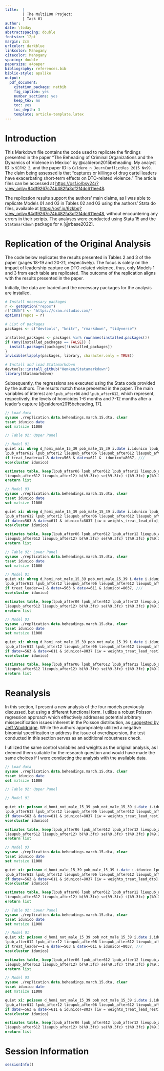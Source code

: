 ```yaml
---
title:  |
        | The Multi100 Project:
        | Task 01
author: 
date: \today
abstractspacing: double
fontsize: 12pt
margin: 2cm
urlcolor: darkblue
linkcolor: Mahogany
citecolor: Mahogany
spacing: double
papersize: a4paper
bibliography: references.bib
biblio-style: apalike
output:
  pdf_document:
    citation_package: natbib
    fig_caption: yes
    number_sections: yes
    keep_tex: no
    toc: yes
    toc_depth: 3
    template: article-template.latex
---
```


# Introduction
\label{sec:intro}

This Markdown file contains the code used to replicate the findings presented
in the paper "The Beheading of Criminal Organizations and the Dynamics of
Violence in Mexico" by @calderon2015beheading. My analyst ID is `9EFM2_2`, and
the paper ID is `Caldero_n_JournConflictRes_2015_Nv99`. The claim being
assessed is that "captures or killings of drug cartel leaders have exacerbating
short-term effects on DTO-related violence." The article files can be accessed
at <https://osf.io/bsv24/?view_only=84df9267c74b482fa3cf2f4dc611ee48>.

The replication results support the authors' main claims, as I was able to
replicate Models 01 and 03 in Tables 02 and 03 using the authors' Stata do
files, available at
<https://osf.io/6zkbg?view_only=84df9267c74b482fa3cf2f4dc611ee48>, without
encountering any errors in their scripts. The analyses were conducted using
Stata 15 and the `Statamarkdown` package for `R` [@rbase2022].

# Replication of the Original Analysis
\label{sec:replication}

The code below replicates the results presented in Tables 2 and 3 of the paper
(pages 18-19 and 20-21, respectively). The focus is solely on the impact of
leadership capture on DTO-related violence, thus, only Models 1 and 3 from each
table are replicated. The outcome of the replication aligns with the results
presented in the paper.

Initially, the data are loaded and the necessary packages for the analysis are
installed.

```r
# Install necessary packages
r <- getOption("repos")
r["CRAN"] <- "https://cran.rstudio.com/"
options(repos = r)

# List of packages
packages <- c("devtools", "knitr", "rmarkdown", "tidyverse")

installed_packages <- packages %in% rownames(installed.packages())
if (any(installed_packages == FALSE)) {
  install.packages(packages[!installed_packages])
}
invisible(lapply(packages, library, character.only = TRUE))

# Install and load Statamarkdown
devtools::install_github("Hemken/Statamarkdown")
library(Statamarkdown)
```

Subsequently, the regressions are executed using the Stata code provided by the
authors. The results match those presented in the paper. The main variables of
interest are `lpub_after06` and `lpub_after612`, which represent, respectively,
the levels of homicides 1-6 months and 7-12 months after a leader's capture
[@calderon2015beheading, 17].

```stata
// Load data
sysuse ./replication.data.beheadings.march.15.dta, clear
tsset idunico date
set matsize 11000

// Table 02: Upper Panel

// Model 01
quiet xi: nbreg d_homi_male_15_39 pob_male_15_39 i.date i.idunico lpub_after06 ///
lpub_after612 lpub_after12 lieupub_after06 lieupub_after612 lieupub_after12 ///
if treat_leader==1 & date>=563 & date<=611 &  idunico!=8037, ///
vce(cluster idunico)

estimates table, keep(lpub_after06 lpub_after612 lpub_after12 lieupub_after06 ///
lieupub_after612 lieupub_after12) b(%9.3fc) se(%9.3fc) t(%9.3fc) p(%9.3fc) style(columns)
ereturn list
```

```stata
// Model 03
sysuse ./replication.data.beheadings.march.15.dta, clear
tsset idunico date
set matsize 11000

quiet xi: nbreg d_homi_male_15_39 pob_male_15_39 i.date i.idunico lpub_after06 ///
lpub_after612 lpub_after12 lieupub_after06 lieupub_after612 lieupub_after12 ///
if date>=563 & date<=611 & idunico!=8037 [iw = weights_treat_lead_dto], ///
vce(cluster idunico)

estimates table, keep(lpub_after06 lpub_after612 lpub_after12 lieupub_after06 ///
lieupub_after612 lieupub_after12) b(%9.3fc) se(%9.3fc) t(%9.3fc) p(%9.3fc) style(columns)
ereturn list
```

```stata
// Table 02: Lower Panel
sysuse ./replication.data.beheadings.march.15.dta, clear
tsset idunico date
set matsize 11000

// Model 01
quiet xi: nbreg d_homi_not_male_15_39 pob_not_male_15_39 i.date i.idunico lpub_after06 ///
lpub_after612 lpub_after12 lieupub_after06 lieupub_after612 lieupub_after12 ///
if treat_leader==1 & date>=563 & date<=611 & idunico!=8037, ///
vce(cluster idunico)

estimates table, keep(lpub_after06 lpub_after612 lpub_after12 lieupub_after06 ///
lieupub_after612 lieupub_after12) b(%9.3fc) se(%9.3fc) t(%9.3fc) p(%9.3fc) style(columns)
ereturn list
```

```stata
// Model 03
sysuse ./replication.data.beheadings.march.15.dta, clear
tsset idunico date
set matsize 11000

quiet xi: nbreg d_homi_not_male_15_39 pob_not_male_15_39 i.date i.idunico lpub_after06 ///
lpub_after612 lpub_after12 lieupub_after06 lieupub_after612 lieupub_after12 ///
if date>=563 & date<=611 & idunico!=8037 [iw = weights_treat_lead_rest], ///
vce(cluster idunico)

estimates table, keep(lpub_after06 lpub_after612 lpub_after12 lieupub_after06 ///
lieupub_after612 lieupub_after12) b(%9.3fc) se(%9.3fc) t(%9.3fc) p(%9.3fc) style(columns)
ereturn list
```

\newpage 

# Reanalysis
\label{sec:reanalysis}

In this section, I present a new analysis of the four models previously
discussed, but using a different functional form. I utilize a robust Poisson
regression approach which effectively addresses potential arbitrary
misspecification issues inherent in the Poisson distribution, as [suggested by
Jeff
Wooldridge](https://www.statalist.org/forums/forum/general-stata-discussion/general/1593251-poisson).
While the authors appropriately utilized a negative binomial specification to
address the issue of overdispersion, the test conducted in this section serves
as an additional robustness check.

I utilized the same control variables and weights as the original analysis, as
I deemed them suitable for the research question and would have made the same
choices if I were conducting the analysis with the available data.

```stata
// Load data
sysuse ./replication.data.beheadings.march.15.dta, clear
tsset idunico date
set matsize 11000

// Table 02: Upper Panel

// Model 01

quiet xi: poisson d_homi_not_male_15_39 pob_not_male_15_39 i.date i.idunico lpub_after06 ///
lpub_after612 lpub_after12 lieupub_after06 lieupub_after612 lieupub_after12 ///
if date>=563 & date<=611 & idunico!=8037 [iw = weights_treat_lead_rest], ///
vce(cluster idunico)

estimates table, keep(lpub_after06 lpub_after612 lpub_after12 lieupub_after06 ///
lieupub_after612 lieupub_after12) b(%9.3fc) se(%9.3fc) t(%9.3fc) p(%9.3fc) style(columns)
ereturn list
```

```stata
// Model 03
sysuse ./replication.data.beheadings.march.15.dta, clear
tsset idunico date
set matsize 11000

quiet xi: poisson d_homi_male_15_39 pob_male_15_39 i.date i.idunico lpub_after06 ///
lpub_after612 lpub_after12 lieupub_after06 lieupub_after612 lieupub_after12 ///
if date>=563 & date<=611 & idunico!=8037 [iw = weights_treat_lead_dto], ///
vce(cluster idunico)

estimates table, keep(lpub_after06 lpub_after612 lpub_after12 lieupub_after06 ///
lieupub_after612 lieupub_after12) b(%9.3fc) se(%9.3fc) t(%9.3fc) p(%9.3fc) style(columns)
ereturn list
```

```stata
// Table 02: Lower Panel
sysuse ./replication.data.beheadings.march.15.dta, clear
tsset idunico date
set matsize 11000

// Model 01
quiet xi: poisson d_homi_not_male_15_39 pob_not_male_15_39 i.date i.idunico lpub_after06 ///
lpub_after612 lpub_after12 lieupub_after06 lieupub_after612 lieupub_after12 ///
if treat_leader==1 & date>=563 & date<=611 & idunico!=8037, ///
vce(cluster idunico)

estimates table, keep(lpub_after06 lpub_after612 lpub_after12 lieupub_after06 ///
lieupub_after612 lieupub_after12) b(%9.3fc) se(%9.3fc) t(%9.3fc) p(%9.3fc) style(columns)
ereturn list
```

```stata
// Model 03
sysuse ./replication.data.beheadings.march.15.dta, clear
tsset idunico date
set matsize 11000

quiet xi: poisson d_homi_not_male_15_39 pob_not_male_15_39 i.date i.idunico lpub_after06 ///
lpub_after612 lpub_after12 lieupub_after06 lieupub_after612 lieupub_after12 ///
if date>=563 & date<=611 & idunico!=8037 [iw = weights_treat_lead_rest], ///
vce(cluster idunico)

estimates table, keep(lpub_after06 lpub_after612 lpub_after12 lieupub_after06 ///
lieupub_after612 lieupub_after12) b(%9.3fc) se(%9.3fc) t(%9.3fc) p(%9.3fc) style(columns)
ereturn list
```

\newpage 

# Session Information
\label{sec:sessionInfo}

```r
sessionInfo()
```

\newpage
\setlength{\parindent}{0cm}
\setlength{\parskip}{5pt}

